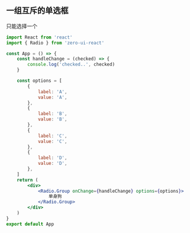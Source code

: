 ## 一组互斥的单选框

只能选择一个

```jsx
import React from 'react'
import { Radio } from 'zero-ui-react'

const App = () => {
    const handleChange = (checked) => {
        console.log('checked..', checked)
    }

    const options = [
        {
            label: 'A',
            value: 'A',
        },
        {
            label: 'B',
            value: 'B',
        },
        {
            label: 'C',
            value: 'C',
        },
        {
            label: 'D',
            value: 'D',
        },
    ]
    return (
        <div>
            <Radio.Group onChange={handleChange} options={options}>
                单身狗
            </Radio.Group>
        </div>
    )
}
export default App
```
